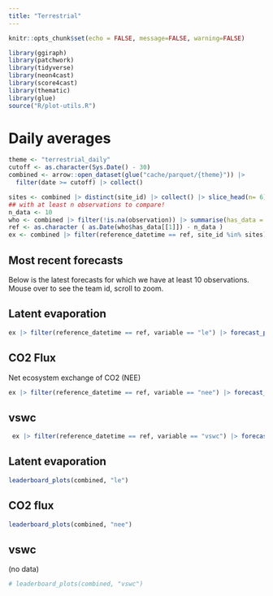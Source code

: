 ```yaml
---
title: "Terrestrial"
---
```


```r
knitr::opts_chunk$set(echo = FALSE, message=FALSE, warning=FALSE)
```

```r
library(ggiraph)
library(patchwork)
library(tidyverse)
library(neon4cast)
library(score4cast)
library(thematic)
library(glue)
source("R/plot-utils.R")

```

# Daily averages

```r
theme <- "terrestrial_daily"
cutoff <- as.character(Sys.Date() - 30)
combined <- arrow::open_dataset(glue("cache/parquet/{theme}")) |>
  filter(date >= cutoff) |> collect()

```

```r
sites <- combined |> distinct(site_id) |> collect() |> slice_head(n= 6) |> pull(site_id)
## with at least n observations to compare!
n_data <- 10
who <- combined |> filter(!is.na(observation)) |> summarise(has_data = max(reference_datetime)) |> collect()
ref <- as.character ( as.Date(who$has_data[[1]]) - n_data )
ex <- combined |> filter(reference_datetime == ref, site_id %in% sites) 

```

## Most recent forecasts

Below is the latest forecasts for which we have at least 10 observations. Mouse over to see the team id, scroll to zoom.

::: panel-tabset
## Latent evaporation

```r
ex |> filter(reference_datetime == ref, variable == "le") |> forecast_plots()
```

## CO2 Flux

Net ecosystem exchange of CO2 (NEE)

```r
ex |> filter(reference_datetime == ref, variable == "nee") |> forecast_plots()
```

## vswc

```r
 ex |> filter(reference_datetime == ref, variable == "vswc") |> forecast_plots()
```
:::

::: panel-tabset
## Latent evaporation

```r
leaderboard_plots(combined, "le")
```

## CO2 flux

```r
leaderboard_plots(combined, "nee")
```

## vswc

(no data)

```r
# leaderboard_plots(combined, "vswc")
```
:::
